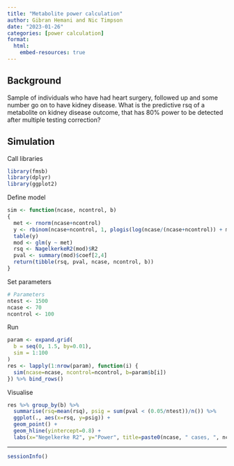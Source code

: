 ```yaml
---
title: "Metabolite power calculation"
author: Gibran Hemani and Nic Timpson
date: "2023-01-26"
categories: [power calculation]
format:
  html:
    embed-resources: true
---
```


## Background

Sample of individuals who have had heart surgery, followed up and some number go on to have kidney disease. What is the predictive rsq of a metabolite on kidney disease outcome, that has 80% power to be detected after multiple testing correction?

## Simulation

Call libraries

```r
library(fmsb)
library(dplyr)
library(ggplot2)
```

Define model

```r
sim <- function(ncase, ncontrol, b)
{
  met <- rnorm(ncase+ncontrol)
  y <- rbinom(ncase+ncontrol, 1, plogis(log(ncase/(ncase+ncontrol)) + met*b + rnorm(ncase+ncontrol)))
  table(y)
  mod <- glm(y ~ met)
  rsq <- NagelkerkeR2(mod)$R2
  pval <- summary(mod)$coef[2,4]
  return(tibble(rsq, pval, ncase, ncontrol, b))
}
```

Set parameters

```r
# Parameters
ntest <- 1500
ncase <- 70
ncontrol <- 100
```

Run

```r
param <- expand.grid(
  b = seq(0, 1.5, by=0.01),
  sim = 1:100
)
res <- lapply(1:nrow(param), function(i) {
  sim(ncase=ncase, ncontrol=ncontrol, b=param$b[i])
}) %>% bind_rows()
```

Visualise

```r
res %>% group_by(b) %>%
  summarise(rsq=mean(rsq), psig = sum(pval < (0.05/ntest))/n()) %>%
  ggplot(., aes(x=rsq, y=psig)) +
  geom_point() +
  geom_hline(yintercept=0.8) +
  labs(x="Negelkerke R2", y="Power", title=paste0(ncase, " cases, ", ncontrol, " controls, ", ntest, " independent tests"))
```

---

```r
sessionInfo()
```
